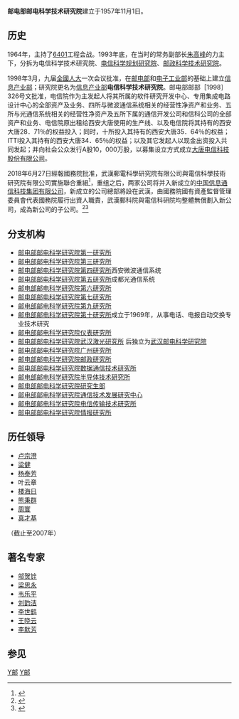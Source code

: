 '''邮电部邮电科学技术研究院'''建立于1957年11月1日。

== 历史 ==
1964年，主持了[[6401|6401]]工程会战。1993年底，在当时的常务副部长[[朱高峰|朱高峰]]的力主下，分拆为电信科学技术研究院、[[电信科学规划研究院|电信科学规划研究院]]、[[邮政科学技术研究院|邮政科学技术研究院]]。

1998年3月，九届[[全國人大|全國人大]]一次会议批准，在[[邮电部|邮电部]]和[[电子工业部|电子工业部]]的基础上建立[[信息产业部|信息产业部]]；研究院更名为[[信息产业部|信息产业部]]'''电信科学技术研究院'''。邮电部邮部［1998］326号文批准，电信院作为主发起人将其所属的软件研究开发中心、专用集成电路设计中心的全部资产及业务、四所与微波通信系统相关的经营性净资产和业务、五所与光通信系统相关的经营性净资产及五所下属的通信开发公司和信科公司的全部资产和业务、电信院原出租给西安大唐使用的生产线、以及电信院将其持有的西安大唐28．71％的权益投入；同时，十所投入其持有的西安大唐35．64％的权益；ITTI投入其持有的西安大唐34．65％的权益；以及其它发起人以现金出资投入共同发起；并向社会公众发行A股10，000万股，以募集设立方式成立[[大唐电信科技产业集团|大唐电信科技股份有限公司]]。

2018年6月27日經報國務院批准，武漢郵電科學研究院有限公司與電信科學技術研究院有限公司實施聯合重組<ref>{{cite news |title=下半年央企重组整合仍是重头戏-新华网 |url=http://www.xinhuanet.com/2018-07/21/c_1123157118.htm |accessdate=2021-11-25 |work=新华网 |archive-date=2020-08-06 |archive-url=https://web.archive.org/web/20200806211204/http://www.xinhuanet.com/2018-07/21/c_1123157118.htm |dead-url=no }}</ref>，重组之后，两家公司将并入新成立的[[中国信息通信科技集团有限公司|中国信息通信科技集团有限公司]]，新成立的公司總部將設在武漢，由國務院國有資產監督管理委員會代表國務院履行出資人職責，武漢郵科院與電信科研院均整體無償劃入新公司，成為新公司的子公司。<ref name="武汉邮电科学研究院有限公司与电信科学技术研究院有限公司实施联合重组">{{cite web| url =http://www.sasac.gov.cn/n2588025/n2588119/c9175370/content.html| title =武汉邮电科学研究院有限公司与电信科学技术研究院有限公司实施联合重组| publisher =国资委| accessdate =2018-06-27| archive-url =https://web.archive.org/web/20180630022733/http://www.sasac.gov.cn/n2588025/n2588119/c9175370/content.html| archive-date =2018-06-30| dead-url =yes}}</ref><ref>{{cite news |title=武汉邮电科学研究院与电信科学技术研究院实施重组 --央企--人民网 |url=http://ccnews.people.com.cn/n1/2018/0627/c141677-30091461.html |accessdate=2021-11-25 |work=人民网 |archive-date=2021-11-25 |archive-url=https://web.archive.org/web/20211125075323/http://ccnews.people.com.cn/n1/2018/0627/c141677-30091461.html |dead-url=no }}</ref>

==分支机构==
*[[邮电部邮电科学研究院第一研究所|邮电部邮电科学研究院第一研究所]]
*[[邮电部邮电科学研究院第三研究所|邮电部邮电科学研究院第三研究所]]
*[[邮电部邮电科学研究院第四研究所|邮电部邮电科学研究院第四研究所]]西安微波通信系统
*[[邮电部邮电科学研究院第五研究所|邮电部邮电科学研究院第五研究所]]成都光通信系统
*[[邮电部邮电科学研究院第六研究所|邮电部邮电科学研究院第六研究所]]
*[[邮电部邮电科学研究院第七研究所|邮电部邮电科学研究院第七研究所]]
*[[邮电部邮电科学研究院第九研究所|邮电部邮电科学研究院第九研究所]]
*[[邮电部邮电科学研究院第十研究所|邮电部邮电科学研究院第十研究所]]成立于1969年，从事电话、电报自动交换专业技术研究
*[[邮电部邮电科学研究院仪表研究所|邮电部邮电科学研究院仪表研究所]]
*[[邮电部邮电科学研究院武汉激光研究所|邮电部邮电科学研究院武汉激光研究所]] 后独立为[[武汉邮电科学研究院|武汉邮电科学研究院]]
*[[邮电部邮电科学研究院广州研究所|邮电部邮电科学研究院广州研究所]]
*[[邮电部邮电科学研究院邮政研究所|邮电部邮电科学研究院邮政研究所]]
*[[邮电部邮电科学研究院数据通信技术研究所|邮电部邮电科学研究院数据通信技术研究所]]
*[[邮电部邮电科学研究院半导体技术研究所|邮电部邮电科学研究院半导体技术研究所]]
*[[邮电部邮电科学研究院研究生部|邮电部邮电科学研究院研究生部]]
*[[邮电部邮电科学研究院通信技术发展研究中心|邮电部邮电科学研究院通信技术发展研究中心]]
*[[邮电部邮电科学研究院电信传输技术研究所|邮电部邮电科学研究院电信传输技术研究所]]
*[[邮电部邮电科学研究院情报研究所|邮电部邮电科学研究院情报研究所]]

==历任领导==
*[[卢宗澄|卢宗澄]]
*[[梁健|梁健]]
*[[杨泰芳|杨泰芳]]
*叶云章
*[[楼海日|楼海日]]
*[[熊秉群|熊秉群]]
*[[周寰|周寰]]
*[[真才基|真才基]]
（截止至2007年）

==著名专家==
*[[邬贺铨|邬贺铨]]
*[[梁思永|梁思永]]
*[[韦乐平|韦乐平]]
*[[刘韵洁|刘韵洁]]
*[[李世鹤|李世鹤]]
*[[王晓云|王晓云]]
*[[李默芳|李默芳]]

== 参见 ==
{{reflist}}
{{中国通信业|state=collapsed}}
[[Category:中華人民共和國郵政|Y邮]]
[[Category:中华人民共和国研究机构|Y邮]]